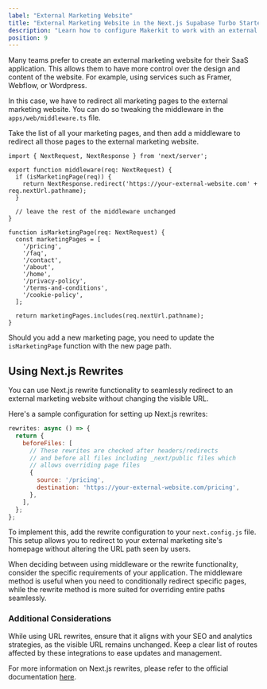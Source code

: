 ```yaml
---
label: "External Marketing Website"
title: "External Marketing Website in the Next.js Supabase Turbo Starter Kit"
description: "Learn how to configure Makerkit to work with an external marketing website in the Next.js Supabase Turbo Starter Kit."
position: 9
---
```


Many teams prefer to create an external marketing website for their SaaS application. This allows them to have more control over the design and content of the website. For example, using services such as Framer, Webflow, or Wordpress.

In this case, we have to redirect all marketing pages to the external marketing website. You can do so tweaking the middleware in the `apps/web/middleware.ts` file.

Take the list of all your marketing pages, and then add a middleware to redirect all those pages to the external marketing website.

```tsx
import { NextRequest, NextResponse } from 'next/server';

export function middleware(req: NextRequest) {
  if (isMarketingPage(req)) {
    return NextResponse.redirect('https://your-external-website.com' + req.nextUrl.pathname);
  }

  // leave the rest of the middleware unchanged
}

function isMarketingPage(req: NextRequest) {
  const marketingPages = [
    '/pricing',
    '/faq',
    '/contact',
    '/about',
    '/home',
    '/privacy-policy',
    '/terms-and-conditions',
    '/cookie-policy',
  ];

  return marketingPages.includes(req.nextUrl.pathname);
}
```

Should you add a new marketing page, you need to update the `isMarketingPage` function with the new page path.

## Using Next.js Rewrites

You can use Next.js rewrite functionality to seamlessly redirect to an external marketing website without changing the visible URL. 

Here's a sample configuration for setting up Next.js rewrites:

```js
rewrites: async () => {
  return {
    beforeFiles: [
      // These rewrites are checked after headers/redirects
      // and before all files including _next/public files which
      // allows overriding page files
      {
        source: '/pricing',
        destination: 'https://your-external-website.com/pricing',
      },
    ],
  };
};
```

To implement this, add the rewrite configuration to your `next.config.js` file. This setup allows you to redirect to your external marketing site's homepage without altering the URL path seen by users.

When deciding between using middleware or the rewrite functionality, consider the specific requirements of your application. The middleware method is useful when you need to conditionally redirect specific pages, while the rewrite method is more suited for overriding entire paths seamlessly.

### Additional Considerations

While using URL rewrites, ensure that it aligns with your SEO and analytics strategies, as the visible URL remains unchanged. Keep a clear list of routes affected by these integrations to ease updates and management.

For more information on Next.js rewrites, please refer to the official documentation [here](https://nextjs.org/docs/pages/api-reference/next-config-js/rewrites).
